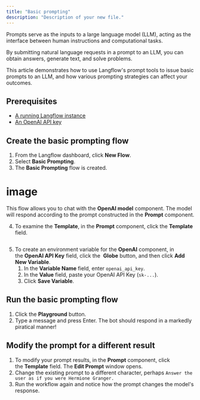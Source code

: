 ```yaml
---
title: "Basic prompting"
description: "Description of your new file."
---
```


Prompts serve as the inputs to a large language model (LLM), acting as the interface between human instructions and computational tasks.

By submitting natural language requests in a prompt to an LLM, you can obtain answers, generate text, and solve problems.

This article demonstrates how to use Langflow's prompt tools to issue basic prompts to an LLM, and how various prompting strategies can affect your outcomes.

## **Prerequisites**[**​**](https://docs.langflow.org/basic-prompting#prerequisites)

- [A running Langflow instance](https://docs.langflow.org/get-started-installation)
- [An OpenAI API key](https://platform.openai.com/)

## **Create the basic prompting flow**[**​**](https://docs.langflow.org/basic-prompting#create-the-basic-prompting-flow)

1. From the Langflow dashboard, click **New Flow**.
2. Select **Basic Prompting**.
3. The **Basic Prompting** flow is created.

# image

This flow allows you to chat with the **OpenAI model** component. The model will respond according to the prompt constructed in the **Prompt** component.

4. To examine the **Template**, in the **Prompt** component, click the **Template** field.

```
```

5. To create an environment variable for the **OpenAI** component, in the **OpenAI API Key** field, click the  **Globe** button, and then click **Add New Variable**.
   1. In the **Variable Name** field, enter `openai_api_key`.
   2. In the **Value** field, paste your OpenAI API Key (`sk-...`).
   3. Click **Save Variable**.

## **Run the basic prompting flow**[**​**](https://docs.langflow.org/basic-prompting#run-the-basic-prompting-flow)

1. Click the **Playground** button.
2. Type a message and press Enter. The bot should respond in a markedly piratical manner\!

## **Modify the prompt for a different result**[**​**](https://docs.langflow.org/basic-prompting#modify-the-prompt-for-a-different-result)

1. To modify your prompt results, in the **Prompt** component, click the **Template** field. The **Edit Prompt** window opens.
2. Change the existing prompt to a different character, perhaps `Answer the user as if you were Hermione Granger.`
3. Run the workflow again and notice how the prompt changes the model's response.
